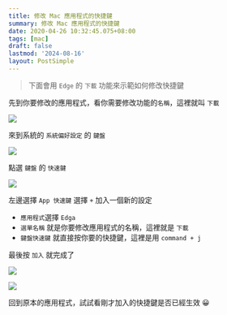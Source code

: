 ```yaml
---
title: 修改 Mac 應用程式的快捷鍵
summary: 修改 Mac 應用程式的快捷鍵
date: 2020-04-26 10:32:45.075+08:00
tags: [mac]
draft: false
lastmod: '2024-08-16'
layout: PostSimple
---
```


> 下面會用 `Edge` 的 `下載` 功能來示範如何修改快捷鍵

先到你要修改的應用程式，看你需要修改功能的`名稱`，這裡就叫 `下載`

![](https://image.cashwu.com/404.webp)

來到系統的 `系統偏好設定` 的 `鍵盤`

![](https://image.cashwu.com/404.webp)

點選 `鍵盤` 的 `快速鍵`

![](https://image.cashwu.com/404.webp)

左邊選擇 `App 快速鍵` 選擇 `+` 加入一個新的設定

- `應用程式`選擇 `Edga`
- `選單名稱` 就是你要修改應用程式的名稱，這裡就是 `下載`
- `鍵盤快速鍵` 就直接按你要的快捷鍵，這裡是用 `command + j`

最後按 `加入` 就完成了

![](https://image.cashwu.com/404.webp)

![](https://image.cashwu.com/404.webp)

回到原本的應用程式，試試看剛才加入的快捷鍵是否已經生效 😀
